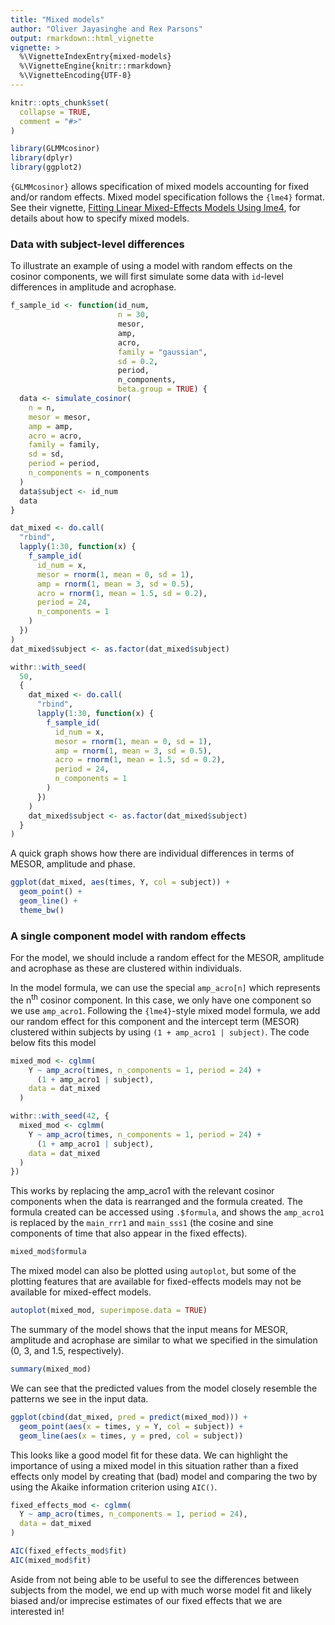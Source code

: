 ```yaml
---
title: "Mixed models"
author: "Oliver Jayasinghe and Rex Parsons"
output: rmarkdown::html_vignette
vignette: >
  %\VignetteIndexEntry{mixed-models}
  %\VignetteEngine{knitr::rmarkdown}
  %\VignetteEncoding{UTF-8}
---
```


```r
knitr::opts_chunk$set(
  collapse = TRUE,
  comment = "#>"
)
```

```r
library(GLMMcosinor)
library(dplyr)
library(ggplot2)
```

`{GLMMcosinor}` allows specification of mixed models accounting for fixed and/or random effects. Mixed model specification follows the `{lme4}` format. See their vignette, [Fitting Linear Mixed-Effects Models Using lme4](https://cran.r-project.org/package=lme4/vignettes/lmer.pdf), for details about how to specify mixed models.

### Data with subject-level differences

To illustrate an example of using a model with random effects on the cosinor components, we will first simulate some data with `id`-level differences in amplitude and acrophase.

```r
f_sample_id <- function(id_num,
                        n = 30,
                        mesor,
                        amp,
                        acro,
                        family = "gaussian",
                        sd = 0.2,
                        period,
                        n_components,
                        beta.group = TRUE) {
  data <- simulate_cosinor(
    n = n,
    mesor = mesor,
    amp = amp,
    acro = acro,
    family = family,
    sd = sd,
    period = period,
    n_components = n_components
  )
  data$subject <- id_num
  data
}

dat_mixed <- do.call(
  "rbind",
  lapply(1:30, function(x) {
    f_sample_id(
      id_num = x,
      mesor = rnorm(1, mean = 0, sd = 1),
      amp = rnorm(1, mean = 3, sd = 0.5),
      acro = rnorm(1, mean = 1.5, sd = 0.2),
      period = 24,
      n_components = 1
    )
  })
)
dat_mixed$subject <- as.factor(dat_mixed$subject)
```

```r
withr::with_seed(
  50,
  {
    dat_mixed <- do.call(
      "rbind",
      lapply(1:30, function(x) {
        f_sample_id(
          id_num = x,
          mesor = rnorm(1, mean = 0, sd = 1),
          amp = rnorm(1, mean = 3, sd = 0.5),
          acro = rnorm(1, mean = 1.5, sd = 0.2),
          period = 24,
          n_components = 1
        )
      })
    )
    dat_mixed$subject <- as.factor(dat_mixed$subject)
  }
)
```


A quick graph shows how there are individual differences in terms of MESOR, amplitude and phase.

```r
ggplot(dat_mixed, aes(times, Y, col = subject)) +
  geom_point() +
  geom_line() +
  theme_bw()
```

### A single component model with random effects

For the model, we should include a random effect for the MESOR, amplitude and acrophase as these are clustered within individuals.

In the model formula, we can use the special `amp_acro[n]` which represents the n<sup>th</sup> cosinor component. In this case, we only have one component so we use `amp_acro1`. Following the `{lme4}`-style mixed model formula, we add our random effect for this component and the intercept term (MESOR) clustered within subjects by using `(1 + amp_acro1 | subject)`. The code below fits this model

```r
mixed_mod <- cglmm(
    Y ~ amp_acro(times, n_components = 1, period = 24) + 
      (1 + amp_acro1 | subject),
    data = dat_mixed
  )
```

```r
withr::with_seed(42, {
  mixed_mod <- cglmm(
    Y ~ amp_acro(times, n_components = 1, period = 24) +
      (1 + amp_acro1 | subject),
    data = dat_mixed
  )
})
```

This works by replacing the amp_acro1 with the relevant cosinor components when the data is rearranged and the formula created. The formula created can be accessed using `.$formula`, and shows the `amp_acro1` is replaced by the `main_rrr1` and `main_sss1` (the cosine and sine components of time that also appear in the fixed effects).

```r
mixed_mod$formula
```

The mixed model can also be plotted using `autoplot`, but some of the plotting features that are available for fixed-effects models may not be available for mixed-effect models.

```r
autoplot(mixed_mod, superimpose.data = TRUE)
```

The summary of the model shows that the input means for MESOR, amplitude and acrophase are similar to what we specified in the simulation (0, 3, and 1.5, respectively).

```r
summary(mixed_mod)
```

We can see that the predicted values from the model closely resemble the patterns we see in the input data.

```r
ggplot(cbind(dat_mixed, pred = predict(mixed_mod))) +
  geom_point(aes(x = times, y = Y, col = subject)) +
  geom_line(aes(x = times, y = pred, col = subject))
```

This looks like a good model fit for these data. We can highlight the importance of using a mixed model in this situation rather than a fixed effects only model by creating that (bad) model and comparing the two by using the Akaike information criterion using `AIC()`.

```r
fixed_effects_mod <- cglmm(
  Y ~ amp_acro(times, n_components = 1, period = 24),
  data = dat_mixed
)

AIC(fixed_effects_mod$fit)
AIC(mixed_mod$fit)
```

Aside from not being able to be useful to see the differences between subjects from the model, we end up with much worse model fit and likely biased and/or imprecise estimates of our fixed effects that we are interested in!
